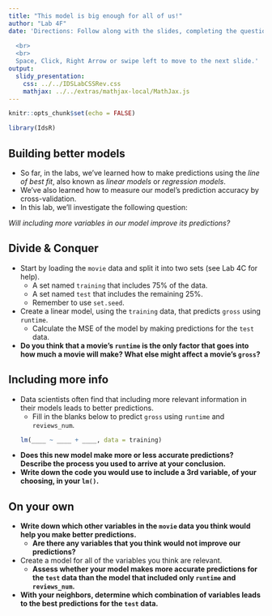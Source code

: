 ```yaml
---
title: "This model is big enough for all of us!"
author: "Lab 4F"
date: 'Directions: Follow along with the slides, completing the questions in <font color=#25679E><b>blue</b></font> on your computer, and answering the questions in **red** in your journal.  
  
  <br>
  <br>
  Space, Click, Right Arrow or swipe left to move to the next slide.'
output: 
  slidy_presentation: 
    css: ../../IDSLabCSSRev.css
    mathjax: ../../extras/mathjax-local/MathJax.js
---
```


```r
knitr::opts_chunk$set(echo = FALSE)
```

```r
library(IdsR)
```

## Building better models

- So far, in the labs, we've learned how to make predictions using the _line of best fit_, also known as _linear models_ or _regression models_.
- We've also learned how to measure our model's prediction accuracy by cross-validation.
- In this lab, we'll investigate the following question:

_Will including more variables in our model improve its predictions?_


## Divide & Conquer

- <span class="blue">Start by loading the `movie` data and split it into two sets (see Lab 4C for help).</span>
    - <span class="blue">A set named `training` that includes 75% of the data.</span>
    - <span class="blue">A set named `test` that includes the remaining 25%.</span>
    - <span class="blue">Remember to use `set.seed`.</span>
- <span class="blue">Create a linear model, using the `training` data, that predicts `gross` using `runtime`.</span>
    - <span class="blue">Calculate the MSE of the model by making predictions for the `test` data.</span>
- **Do you think that a movie's `runtime` is the only factor that goes into how much a movie will make? What else might affect a movie's `gross`?**


## Including more info

- Data scientists often find that including more relevant information in their models leads to better predictions.
    - <span class="blue">Fill in the blanks below to predict `gross` using `runtime` and `reviews_num`.</span>
```r
lm(____ ~ ____ + ____, data = training)
```

- **Does this new model make more or less accurate predictions? Describe the process you used to arrive at your conclusion.**
- **Write down the code you would use to include a 3rd variable, of your choosing, in your `lm()`.**


## On your own

- **Write down which other variables in the `movie` data you think would help you make better predictions.** 
    - **Are there any variables that you think would not improve our predictions?**
- <span class="blue">Create a model for all of the variables you think are relevant.</span>
    - **Assess whether your model makes more accurate predictions for the `test` data than the model that included only `runtime` and `reviews_num`.**
- **With your neighbors, determine which combination of variables leads to the best predictions for the `test` data.**
